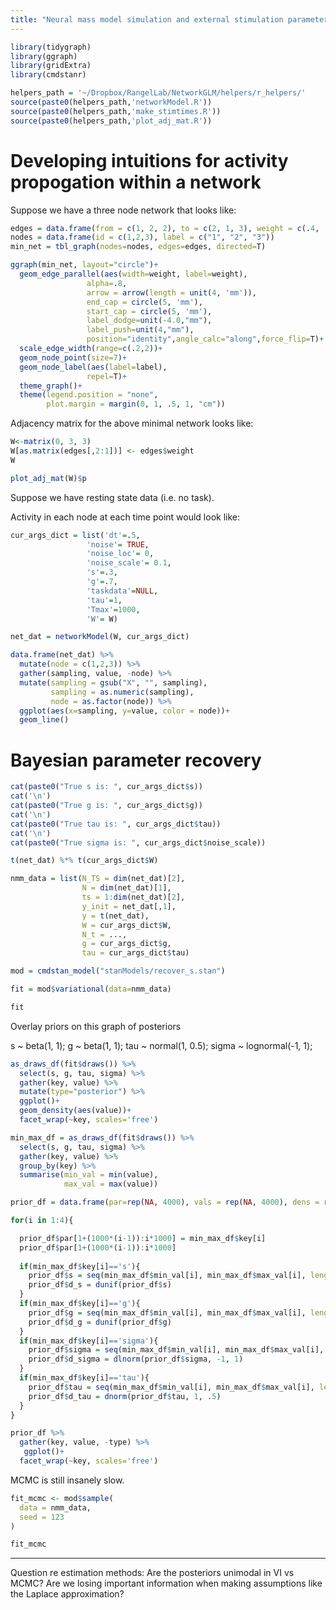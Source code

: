 ```yaml
---
title: "Neural mass model simulation and external stimulation parameter recovery with Stan"
---
```


```r
library(tidygraph)
library(ggraph)
library(gridExtra)
library(cmdstanr)
```

```r
helpers_path = '~/Dropbox/RangelLab/NetworkGLM/helpers/r_helpers/'
source(paste0(helpers_path,'networkModel.R'))
source(paste0(helpers_path,'make_stimtimes.R'))
source(paste0(helpers_path,'plot_adj_mat.R'))
```

# Developing intuitions for activity propogation within a network

Suppose we have a three node network that looks like:

```r
edges = data.frame(from = c(1, 2, 2), to = c(2, 1, 3), weight = c(.4, .2, .3))
nodes = data.frame(id = c(1,2,3), label = c("1", "2", "3"))
min_net = tbl_graph(nodes=nodes, edges=edges, directed=T)
```

```r
ggraph(min_net, layout="circle")+
  geom_edge_parallel(aes(width=weight, label=weight), 
                 alpha=.8,
                 arrow = arrow(length = unit(4, 'mm')),
                 end_cap = circle(5, 'mm'),
                 start_cap = circle(5, 'mm'),
                 label_dodge=unit(-4.0,"mm"),
                 label_push=unit(4,"mm"),
                 position="identity",angle_calc="along",force_flip=T)+
  scale_edge_width(range=c(.2,2))+
  geom_node_point(size=7)+
  geom_node_label(aes(label=label), 
                 repel=T)+ 
  theme_graph()+
  theme(legend.position = "none",
        plot.margin = margin(0, 1, .5, 1, "cm"))
```

Adjacency matrix for the above minimal network looks like:

```r
W<-matrix(0, 3, 3)
W[as.matrix(edges[,2:1])] <- edges$weight
W
```

```r
plot_adj_mat(W)$p
```

Suppose we have resting state data (i.e. no task).

Activity in each node at each time point would look like:

```r
cur_args_dict = list('dt'=.5,  
                 'noise'= TRUE,
                 'noise_loc'= 0, 
                 'noise_scale'= 0.1,
                 's'=.3,
                 'g'=.7,
                 'taskdata'=NULL,
                 'tau'=1, 
                 'Tmax'=1000,
                 'W'= W)

net_dat = networkModel(W, cur_args_dict)

data.frame(net_dat) %>%
  mutate(node = c(1,2,3)) %>%
  gather(sampling, value, -node) %>%
  mutate(sampling = gsub("X", "", sampling),
         sampling = as.numeric(sampling),
         node = as.factor(node)) %>%
  ggplot(aes(x=sampling, y=value, color = node))+
  geom_line()
```

# Bayesian parameter recovery

```r
cat(paste0("True s is: ", cur_args_dict$s))
cat('\n')
cat(paste0("True g is: ", cur_args_dict$g))
cat('\n')
cat(paste0("True tau is: ", cur_args_dict$tau))
cat('\n')
cat(paste0("True sigma is: ", cur_args_dict$noise_scale))
```

```r
t(net_dat) %*% t(cur_args_dict$W)
```

```r
nmm_data = list(N_TS = dim(net_dat)[2],
                N = dim(net_dat)[1],
                ts = 1:dim(net_dat)[2],
                y_init = net_dat[,1],
                y = t(net_dat),
                W = cur_args_dict$W,
                N_t = ...,
                g = cur_args_dict$g,
                tau = cur_args_dict$tau)
```

```r
mod = cmdstan_model("stanModels/recover_s.stan")
```

```r
fit = mod$variational(data=nmm_data)
```

```r
fit
```
Overlay priors on this graph of posteriors

s ~ beta(1, 1);
g ~ beta(1, 1);
tau ~ normal(1, 0.5);
sigma ~ lognormal(-1, 1);

```r
as_draws_df(fit$draws()) %>%
  select(s, g, tau, sigma) %>%
  gather(key, value) %>%
  mutate(type="posterior") %>%
  ggplot()+
  geom_density(aes(value))+
  facet_wrap(~key, scales='free')
```

```r
min_max_df = as_draws_df(fit$draws()) %>%
  select(s, g, tau, sigma) %>%
  gather(key, value) %>%
  group_by(key) %>%
  summarise(min_val = min(value),
            max_val = max(value))

prior_df = data.frame(par=rep(NA, 4000), vals = rep(NA, 4000), dens = rep(NA, 4000))

for(i in 1:4){

  prior_df$par[1+(1000*(i-1)):i*1000] = min_max_df$key[i]
  prior_df$par[1+(1000*(i-1)):i*1000]
  
  if(min_max_df$key[i]=='s'){
    prior_df$s = seq(min_max_df$min_val[i], min_max_df$max_val[i], length=1000)
    prior_df$d_s = dunif(prior_df$s)
  }
  if(min_max_df$key[i]=='g'){
    prior_df$g = seq(min_max_df$min_val[i], min_max_df$max_val[i], length=1000)
    prior_df$d_g = dunif(prior_df$g)
  }
  if(min_max_df$key[i]=='sigma'){
    prior_df$sigma = seq(min_max_df$min_val[i], min_max_df$max_val[i], length=1000)
    prior_df$d_sigma = dlnorm(prior_df$sigma, -1, 1)
  }
  if(min_max_df$key[i]=='tau'){
    prior_df$tau = seq(min_max_df$min_val[i], min_max_df$max_val[i], length=1000)
    prior_df$d_tau = dnorm(prior_df$tau, 1, .5)
  }
}

prior_df %>%
  gather(key, value, -type) %>%
   ggplot()+
  facet_wrap(~key, scales='free')
```

MCMC is still insanely slow. 

```r
fit_mcmc <- mod$sample(
  data = nmm_data,
  seed = 123
)
```

```r
fit_mcmc
```

------

Question re estimation methods: Are the posteriors unimodal in VI vs MCMC? Are we losing important information when making assumptions like the Laplace approximation?
